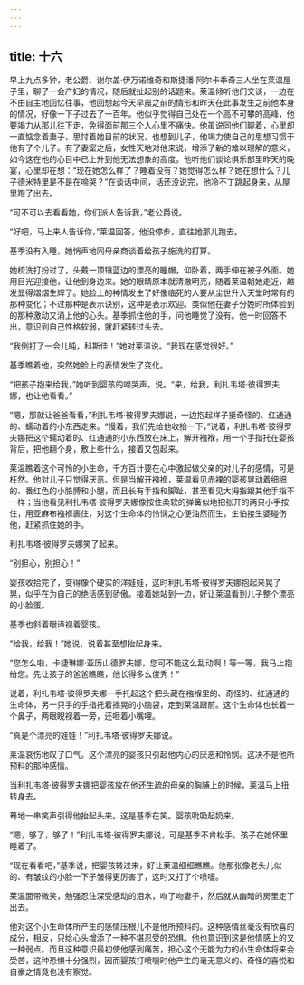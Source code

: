 ```yaml
---
---
---
```

title: 十六
---




早上九点多钟，老公爵、谢尔盖·伊万诺维奇和斯捷潘·阿尔卡季奇三人坐在莱温屋子里，聊了一会产妇的情况，随后就扯起别的话题来。莱温倾听他们交谈，一边在不由自主地回忆往事，他回想起今天早晨之前的情形和昨天在此事发生之前他本身的情况，好像一下子过去了一百年。他似乎觉得自己处在一个高不可攀的高峰，他要竭力从那儿往下走，免得面前那三个人心里不痛快。他虽说同他们聊着，心里却一直惦念着妻子，思忖着她目前的状况，也想到儿子，他竭力使自己的思想习惯于他有了个儿子。有了妻室之后，女性天地对他来说，增添了新的难以理解的意义，如今这在他的心目中已上升到他无法想象的高度。他听他们谈论俱乐部里昨天的晚宴，心里却在想：“现在她怎么样了？睡着没有？她觉得怎么样？她在想什么？儿子德米特里是不是在啼哭？”在谈话中间，话还没说完，他冷不丁跳起身来，从屋里跑了出去。

“可不可以去看看她，你们派人告诉我，”老公爵说。

“好吧，马上来人告诉你，”莱温回答，他没停步，直往她那儿跑去。

基季没有入睡，她悄声地同母亲商谈着给孩子施洗的打算。

她梳洗打扮过了，头戴一顶镶蓝边的漂亮的睡帽，仰卧着，两手伸在被子外面。她用目光迎接他，让他到身边来。她的眼睛原本就清澈明亮，随着莱温朝她走近，越发显得熠熠生辉了。她脸上的神情发生了好像临死的人要从尘世升入天堂时常有的那种变化；不过那种是表示诀别，这种是表示欢迎。类似他在妻子分娩时所体验到的那种激动又涌上他的心头。基季抓住他的手，问他睡觉了没有。他一时回答不出，意识到自己性格软弱，就赶紧转过头去。

“我倒打了一会儿盹，科斯佳！”她对莱温说。“我现在感觉很好。”

基季瞧着他，突然她脸上的表情发生了变化。

“把孩子抱来给我，”她听到婴孩的啼哭声，说。“来，给我，利扎韦塔·彼得罗夫娜，也让他看看。”

“嗯，那就让爸爸看看，”利扎韦塔·彼得罗夫娜说，一边抱起样子挺奇怪的、红通通的、蠕动着的小东西走来。“慢着，我们先给他收拾一下，”说着，利扎韦塔·彼得罗夫娜把这个蠕动着的、红通通的小东西放在床上，解开襁褓，用一个手指托在婴孩背后，把他翻个身，敷上些什么，接着又包起来。

莱温瞧着这个可怜的小生命，千方百计要在心中激起做父亲的对儿子的感情，可是枉然。他对儿子只觉得厌恶。但是当解开襁褓，莱温看见赤裸的婴孩晃动着细细的、番红色的小胳膊和小腿，而且长有手指和脚趾，甚至看见大拇指跟其他手指不一样；当他看见利扎韦塔·彼得罗夫娜像按住柔软的弹簧似地把张开的两只小手按住，用亚麻布襁褓裹住，对这个生命体的怜悯之心便油然而生，生怕接生婆碰伤他，赶紧抓住她的手。

利扎韦塔·彼得罗夫娜笑了起来。

“别担心，别担心！”

婴孩收拾完了，变得像个硬实的洋娃娃，这时利扎韦塔·彼得罗夫娜抱起来晃了晃，似乎在为自己的绝活感到骄傲。接着她站到一边，好让莱温看到儿子整个漂亮的小脸蛋。

基季也斜着眼谛视着婴孩。

“给我，给我！”她说，说着甚至想抬起身来。

“您怎么啦，卡捷琳娜·亚历山德罗夫娜，您可不能这么乱动啊！等一等，我马上抱给您。先让孩子的爸爸瞧瞧，他长得多么俊秀！”

说着，利扎韦塔·彼得罗夫娜一手托起这个把头藏在襁褓里的、奇怪的、红通通的生命体，另一只手的手指托着摇晃的小脑袋，走到莱温跟前。这个生命体也长着一个鼻子，两眼睨视着一旁，还咂着小嘴哩。

“真是个漂亮的娃娃！”利扎韦塔·彼得罗夫娜说。

莱温哀伤地叹了口气。这个漂亮的婴孩只引起他内心的厌恶和怜悯。这决不是他所预料的那种感情。

当利扎韦塔·彼得罗夫娜把婴孩放在他还生疏的母亲的胸脯上的时候，莱温马上扭转身去。

蓦地一串笑声引得他抬起头来。这是基季在笑。婴孩吮吸起奶来。

“嗯，够了，够了！”利扎韦塔·彼得罗夫娜说，可是基季不肯松手。孩子在她怀里睡着了。

“现在看看吧，”基季说，把婴孩转过来，好让莱温细细瞧瞧。他那张像老头儿似的、有皱纹的小脸一下子皱得更厉害了，这时又打了个喷嚏。

莱温面带微笑，勉强忍住深受感动的泪水，吻了吻妻子，然后就从幽暗的房里走了出去。

他对这个小生命体所产生的感情压根儿不是他所预料的。这种感情丝毫没有欣喜的成分，相反，只给心头增添了一种不堪忍受的恐惧。他也意识到这是他情感上的又一种弱点。而且这种意识最初使他感到痛苦，担心这个无能为力的小生命体将来会受苦，这种恐惧十分强烈，因而婴孩打喷嚏时他产生的毫无意义的、奇怪的喜悦和自豪之情竟也没有察觉。